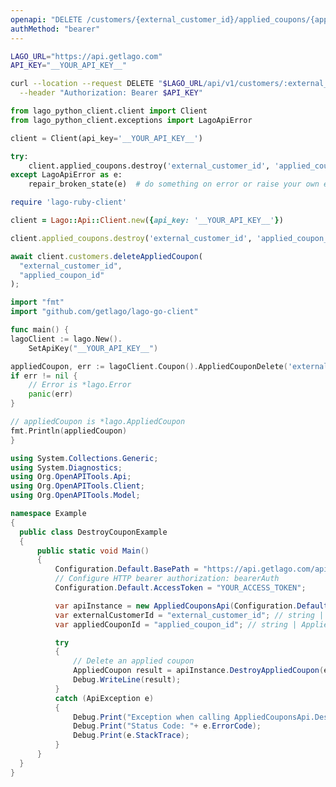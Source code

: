 ```yaml
---
openapi: "DELETE /customers/{external_customer_id}/applied_coupons/{applied_coupon_id}"
authMethod: "bearer"
---
```


<RequestExample>

```bash cURL
LAGO_URL="https://api.getlago.com"
API_KEY="__YOUR_API_KEY__"

curl --location --request DELETE "$LAGO_URL/api/v1/customers/:external_customer_id/applied_coupons/:applied_coupon_id" \
  --header "Authorization: Bearer $API_KEY"
```

```python Python
from lago_python_client.client import Client
from lago_python_client.exceptions import LagoApiError

client = Client(api_key='__YOUR_API_KEY__')

try:
    client.applied_coupons.destroy('external_customer_id', 'applied_coupon_id')
except LagoApiError as e:
    repair_broken_state(e)  # do something on error or raise your own exception
```

```ruby Ruby
require 'lago-ruby-client'

client = Lago::Api::Client.new({api_key: '__YOUR_API_KEY__'})

client.applied_coupons.destroy('external_customer_id', 'applied_coupon_id')
```

```js Node.js
await client.customers.deleteAppliedCoupon(
  "external_customer_id",
  "applied_coupon_id"
);
```

```go Go
import "fmt"
import "github.com/getlago/lago-go-client"

func main() {
lagoClient := lago.New().
    SetApiKey("__YOUR_API_KEY__")

appliedCoupon, err := lagoClient.Coupon().AppliedCouponDelete('external_customer_id', 'applied_coupon_id')
if err != nil {
    // Error is *lago.Error
    panic(err)
}

// appliedCoupon is *lago.AppliedCoupon
fmt.Println(appliedCoupon)
}
```

```csharp C#
using System.Collections.Generic;
using System.Diagnostics;
using Org.OpenAPITools.Api;
using Org.OpenAPITools.Client;
using Org.OpenAPITools.Model;

namespace Example
{
  public class DestroyCouponExample
  {
      public static void Main()
      {
          Configuration.Default.BasePath = "https://api.getlago.com/api/v1";
          // Configure HTTP bearer authorization: bearerAuth
          Configuration.Default.AccessToken = "YOUR_ACCESS_TOKEN";

          var apiInstance = new AppliedCouponsApi(Configuration.Default);
          var externalCustomerId = "external_customer_id"; // string | External id of the customer
          var appliedCouponId = "applied_coupon_id"; // string | Applied Coupon Lago ID

          try
          {
              // Delete an applied coupon
              AppliedCoupon result = apiInstance.DestroyAppliedCoupon(externalCustomerId, appliedCouponId);
              Debug.WriteLine(result);
          }
          catch (ApiException e)
          {
              Debug.Print("Exception when calling AppliedCouponsApi.DestroyAppliedCoupon: " + e.Message );
              Debug.Print("Status Code: "+ e.ErrorCode);
              Debug.Print(e.StackTrace);
          }
      }
  }
}
```

</RequestExample>

